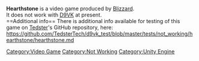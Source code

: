 <strong>Hearthstone</strong> is a video game produced by [[Blizzard]].
<br />
It does not work with [[D9VK]] at present.
<br />
==Additional info==
There is additional info available for testing of this game on [[User:Tedster|Tedster]]'s GitHub repository, here:
<br />
https://github.com/TedsterTech/d9vk_test/blob/master/tests/not_working/hearthstone/hearthstone.md

[[Category:Video Game]]
[[Category:Not Working]]
[[Category:Unity Engine]]
